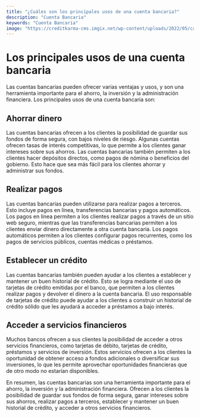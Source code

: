 ```yaml
---
title: "¿Cuáles son los principales usos de una cuenta bancaria?"
description: "Cuenta Bancaria"
keywords: "Cuenta Bancaria"
image: "https://creditkarma-cms.imgix.net/wp-content/uploads/2022/05/can-i-close-bank-account-online-1298484156.jpg?w=1024&auto=compress"
---
```




# Los principales usos de una cuenta bancaria

Las cuentas bancarias pueden ofrecer varias ventajas y usos, y son una herramienta importante para el ahorro, la inversión y la administración financiera. Los principales usos de una cuenta bancaria son:

## Ahorrar dinero

Las cuentas bancarias ofrecen a los clientes la posibilidad de guardar sus fondos de forma segura, con bajos niveles de riesgo. Algunas cuentas ofrecen tasas de interés competitivas, lo que permite a los clientes ganar intereses sobre sus ahorros. Las cuentas bancarias también permiten a los clientes hacer depósitos directos, como pagos de nómina o beneficios del gobierno. Esto hace que sea más fácil para los clientes ahorrar y administrar sus fondos.

<ImageAdd source="https://thumbs.dreamstime.com/b/bienestar-financiero-econom%C3%ADa-y-finanzas-concepto-de-cr%C3%A9dito-ahorro-dinero-ahorrar-cuenta-bancaria-salario-ganancia-235326206.jpg"/>

## Realizar pagos

Las cuentas bancarias pueden utilizarse para realizar pagos a terceros. Esto incluye pagos en línea, transferencias bancarias y pagos automáticos. Los pagos en línea permiten a los clientes realizar pagos a través de un sitio web seguro, mientras que las transferencias bancarias permiten a los clientes enviar dinero directamente a otra cuenta bancaria. Los pagos automáticos permiten a los clientes configurar pagos recurrentes, como los pagos de servicios públicos, cuentas médicas o préstamos.

<ImageAdd source="https://www17.wellsfargomedia.com/assets/images/photography/lifestyle/970x462/two-students-looking-forward_970x462.jpg"/>

## Establecer un crédito

Las cuentas bancarias también pueden ayudar a los clientes a establecer y mantener un buen historial de crédito. Esto se logra mediante el uso de tarjetas de crédito emitidas por el banco, que permiten a los clientes realizar pagos y devolver el dinero a la cuenta bancaria. El uso responsable de tarjetas de crédito puede ayudar a los clientes a construir un historial de crédito sólido que les ayudará a acceder a préstamos a bajo interés.

<ImageAdd source="https://creditkarma-cms.imgix.net/wp-content/uploads/2018/10/LFCHECKINGACCOUNT.jpg?w=1024&auto=compress"/>

## Acceder a servicios financieros

Muchos bancos ofrecen a sus clientes la posibilidad de acceder a otros servicios financieros, como tarjetas de débito, tarjetas de crédito, préstamos y servicios de inversión. Estos servicios ofrecen a los clientes la oportunidad de obtener acceso a fondos adicionales o diversificar sus inversiones, lo que les permite aprovechar oportunidades financieras que de otro modo no estarían disponibles.

<ImageAdd source="https://www.ceca.es/eng/wp-content/uploads/2022/11/Observatorio-Home.jpg"/> 

En resumen, las cuentas bancarias son una herramienta importante para el ahorro, la inversión y la administración financiera. Ofrecen a los clientes la posibilidad de guardar sus fondos de forma segura, ganar intereses sobre sus ahorros, realizar pagos a terceros, establecer y mantener un buen historial de crédito, y acceder a otros servicios financieros.
